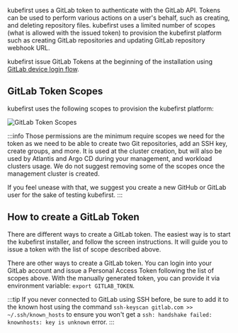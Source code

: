 kubefirst uses a GitLab token to authenticate with the GitLab API. Tokens can be used to perform various actions on a user's behalf, such as creating, and deleting repository files. kubefirst uses a limited number of scopes (what is allowed with the issued token) to provision the kubefirst platform such as creating GitLab repositories and updating GitLab repository webhook URL.

kubefirst issue GitLab Tokens at the beginning of the installation using [GitLab device login flow](https://docs.gitlab.com/ce/api/oauth2.html).

## GitLab Token Scopes

kubefirst uses the following scopes to provision the kubefirst platform:

![GitLab Token Scopes](../../../img/common/gitlab/scopes.png)

:::info
Those permissions are the minimum require scopes we need for the token as we need to be able to create two Git repositories, add an SSH key, create groups, and more. It is used at the cluster creation, but will also be used by Atlantis and Argo CD during your management, and workload clusters usage. We do not suggest removing some of the scopes once the management cluster is created.

If you feel unease with that, we suggest you create a new GitHub or GitLab user for the sake of testing kubefirst.
:::

## How to create a GitLab Token

There are different ways to create a GitLab token. The easiest way is to start the kubefirst installer, and follow the screen instructions. It will guide you to issue a token with the list of scope described above.

There are other ways to create a GitLab token. You can login into your GitLab account and issue a Personal Access Token following the list of scopes above. With the manually generated token, you can provide it via environment variable: `export GITLAB_TOKEN`.

:::tip
If you never connected to GitLab using SSH before, be sure to add it to the known host using the command `ssh-keyscan gitlab.com >> ~/.ssh/known_hosts` to ensure you won't get a `ssh: handshake failed: knownhosts: key is unknown` error.
:::
